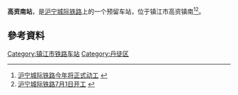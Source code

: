 {{Infobox China railway station 
|车站名称 = 高资南站
|车站名称拼音 = Gaozi South
|车站位置 = [[江苏省|江苏省]][[镇江市|镇江市]]
|归属 = [[上海铁路局|上海铁路局]]
|线路 = [[沪宁城际铁路|沪宁城际铁路]]
|车站等级 = 
|月台数目 = 
}}

'''高资南站'''，是[[沪宁城际铁路|沪宁城际铁路]]上的一个预留车站，位于镇江市高资镇南<ref>[http://js.xinhuanet.com/xin_wen_zhong_xin/2008-03/18/content_12723395.htm 沪宁城际铁路今年将正式动工] {{webarchive|url=https://web.archive.org/web/20131017171438/http://js.xinhuanet.com/xin_wen_zhong_xin/2008-03/18/content_12723395.htm |date=2013-10-17 }}</ref><ref>[http://www.iyaxin.com/news/content/2008-06/28/content_198248.htm 沪宁城际铁路7月1日开工] {{webarchive|url=https://web.archive.org/web/20150723135702/http://www.iyaxin.com/news/content/2008-06/28/content_198248.htm |date=2015-07-23 }}</ref>。


==參考資料==
{{reflist}}

{{沪宁高速铁路}}

{{Jiangsu-stub}}
{{Railwaystation-stub}}
[[Category:镇江市铁路车站|Category:镇江市铁路车站]]
[[Category:丹徒区|Category:丹徒区]]
